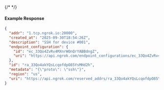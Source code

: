 {/* <!-- Code generated for API Clients. DO NOT EDIT. --> */}

#### Example Response
```json
{
  "addr": "1.tcp.ngrok.io:20000",
  "created_at": "2025-09-30T18:54:26Z",
  "description": "SSH for device #001",
  "endpoint_configuration": {
    "id": "ec_33Qo4ZvRv4MXnrWOnQrYABBdngZ",
    "uri": "https://api.ngrok.com/endpoint_configurations/ec_33Qo4ZvRv4MXnrWOnQrYABBdngZ"
  },
  "id": "ra_33Qo4akYQsLcqofdpO85YsMHd2h",
  "metadata": "{\"proto\": \"ssh\"}",
  "region": "us",
  "uri": "https://api.ngrok.com/reserved_addrs/ra_33Qo4akYQsLcqofdpO85YsMHd2h"
}

```